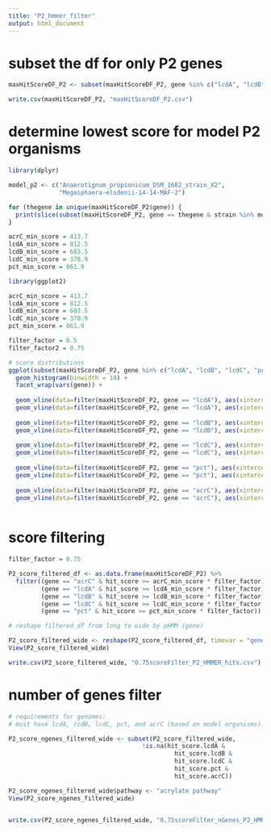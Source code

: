 ```yaml
---
title: "P2_hmmer_filter"
output: html_document
---
```


# subset the df for only P2 genes
```r
maxHitScoreDF_P2 <- subset(maxHitScoreDF_P2, gene %in% c("lcdA", "lcdB", "lcdC", "pct", "acrC"))

write.csv(maxHitScoreDF_P2, "maxHitScoreDF_P2.csv")
```

# determine lowest score for model P2 organisms
```r
library(dplyr)

model_p2 <- c("Anaerotignum_propionicum_DSM_1682_strain_X2", 
              "Megasphaera-elsdenii-14-14-MAF-2")

for (thegene in unique(maxHitScoreDF_P2$gene)) {
  print(slice(subset(maxHitScoreDF_P2, gene == thegene & strain %in% model_p2)), which.min(hit_score))
}

acrC_min_score = 413.7
lcdA_min_score = 812.5
lcdB_min_score = 683.5
lcdC_min_score = 378.9
pct_min_score = 861.9

```

```r
library(ggplot2)

acrC_min_score = 413.7
lcdA_min_score = 812.5
lcdB_min_score = 683.5
lcdC_min_score = 378.9
pct_min_score = 861.9

filter_factor = 0.5
filter_factor2 = 0.75

# score distributions
ggplot(subset(maxHitScoreDF_P2, gene %in% c("lcdA", "lcdB", "lcdC", "pct", "acrC")), aes(x = hit_score)) +
  geom_histogram(binwidth = 10) +
  facet_wrap(vars(gene)) +
  
  geom_vline(data=filter(maxHitScoreDF_P2, gene == "lcdA"), aes(xintercept = lcdA_min_score *filter_factor), color = "red") +
  geom_vline(data=filter(maxHitScoreDF_P2, gene == "lcdA"), aes(xintercept = lcdA_min_score *filter_factor2), color = "blue") +
  
  geom_vline(data=filter(maxHitScoreDF_P2, gene == "lcdB"), aes(xintercept = lcdB_min_score *filter_factor), color = "red") +
  geom_vline(data=filter(maxHitScoreDF_P2, gene == "lcdB"), aes(xintercept = lcdB_min_score *filter_factor2), color = "blue") +
  
  geom_vline(data=filter(maxHitScoreDF_P2, gene == "lcdC"), aes(xintercept = lcdC_min_score *filter_factor), color = "red") +
  geom_vline(data=filter(maxHitScoreDF_P2, gene == "lcdC"), aes(xintercept = lcdC_min_score *filter_factor2), color = "blue") +
  
  geom_vline(data=filter(maxHitScoreDF_P2, gene == "pct"), aes(xintercept = pct_min_score *filter_factor), color = "red") +
  geom_vline(data=filter(maxHitScoreDF_P2, gene == "pct"), aes(xintercept = pct_min_score *filter_factor2), color = "blue") +
  
  geom_vline(data=filter(maxHitScoreDF_P2, gene == "acrC"), aes(xintercept = acrC_min_score *filter_factor), color = "red") +
  geom_vline(data=filter(maxHitScoreDF_P2, gene == "acrC"), aes(xintercept = acrC_min_score *filter_factor2), color = "blue")
  
```

# score filtering
```r
filter_factor = 0.75

P2_score_filtered_df <- as.data.frame(maxHitScoreDF_P2) %>%
  filter((gene == "acrC" & hit_score >= acrC_min_score * filter_factor) |
         (gene == "lcdA" & hit_score >= lcdA_min_score * filter_factor) |
         (gene == "lcdB" & hit_score >= lcdB_min_score * filter_factor) |
         (gene == "lcdC" & hit_score >= lcdC_min_score * filter_factor) |
         (gene == "pct" & hit_score >= pct_min_score * filter_factor))

# reshape filtered_df from long to wide by pHMM (gene)

P2_score_filtered_wide <- reshape(P2_score_filtered_df, timevar = "gene", direction = "wide", idvar = "strain")
View(P2_score_filtered_wide)

write.csv(P2_score_filtered_wide, "0.75scoreFilter_P2_HMMER_hits.csv")

```

# number of genes filter
```r
# requirements for genomes:
# must have lcdA, lcdB, lcdC, pct, and acrC (based on model organisms). so basically all the genes

P2_score_ngenes_filtered_wide <- subset(P2_score_filtered_wide, 
                                     !is.na(hit_score.lcdA & 
                                              hit_score.lcdB &
                                              hit_score.lcdC &
                                              hit_score.pct &
                                              hit_score.acrC))

P2_score_ngenes_filtered_wide$pathway <- "acrylate pathway"
View(P2_score_ngenes_filtered_wide)


write.csv(P2_score_ngenes_filtered_wide, "0.75scoreFilter_nGenes_P2_HMMER_hits.csv")
```





